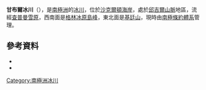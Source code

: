 {{coord|81|6|S|156|45|E|source:GNIS|display=title}}

'''甘布爾冰川'''（{{lang-en|Gamble Glacier}}），是[[南極洲|南極洲]]的[[冰川|冰川]]，位於[[沙克爾頓海岸|沙克爾頓海岸]]，處於[[邱吉爾山脈|邱吉爾山脈]]地區，流經[[查普曼雪原|查普曼雪原]]，西南面是[[格林冰原島峰|格林冰原島峰]]，東北面是[[基廷山|基廷山]]，現時由[[南極條約體系|南極條約體系]]管理。

==參考資料==
*{{cite gnis | type = antarid | id = 18493| name = Gamble Glacier | accessdate = 2012-04-16}}
*{{usgs-gazetteer|id=18493}}

{{ShackletonCoast-geo-stub}}

{{DEFAULTSORT:Gamble Glacier}}
[[Category:南極洲冰川|Category:南極洲冰川]]